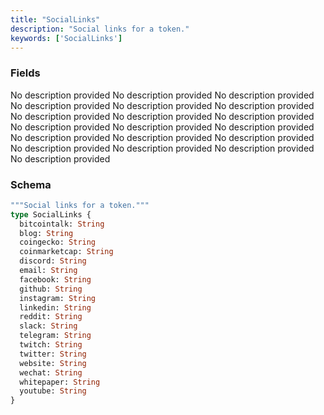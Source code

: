 ```yaml
---
title: "SocialLinks"
description: "Social links for a token."
keywords: ['SocialLinks']
---
```


### Fields

<ResponseField name="bitcointalk" type="String">
  No description provided
</ResponseField>

<ResponseField name="blog" type="String">
  No description provided
</ResponseField>

<ResponseField name="coingecko" type="String">
  No description provided
</ResponseField>

<ResponseField name="coinmarketcap" type="String">
  No description provided
</ResponseField>

<ResponseField name="discord" type="String">
  No description provided
</ResponseField>

<ResponseField name="email" type="String">
  No description provided
</ResponseField>

<ResponseField name="facebook" type="String">
  No description provided
</ResponseField>

<ResponseField name="github" type="String">
  No description provided
</ResponseField>

<ResponseField name="instagram" type="String">
  No description provided
</ResponseField>

<ResponseField name="linkedin" type="String">
  No description provided
</ResponseField>

<ResponseField name="reddit" type="String">
  No description provided
</ResponseField>

<ResponseField name="slack" type="String">
  No description provided
</ResponseField>

<ResponseField name="telegram" type="String">
  No description provided
</ResponseField>

<ResponseField name="twitch" type="String">
  No description provided
</ResponseField>

<ResponseField name="twitter" type="String">
  No description provided
</ResponseField>

<ResponseField name="website" type="String">
  No description provided
</ResponseField>

<ResponseField name="wechat" type="String">
  No description provided
</ResponseField>

<ResponseField name="whitepaper" type="String">
  No description provided
</ResponseField>

<ResponseField name="youtube" type="String">
  No description provided
</ResponseField>

### Schema


```graphql 
"""Social links for a token."""
type SocialLinks {
  bitcointalk: String
  blog: String
  coingecko: String
  coinmarketcap: String
  discord: String
  email: String
  facebook: String
  github: String
  instagram: String
  linkedin: String
  reddit: String
  slack: String
  telegram: String
  twitch: String
  twitter: String
  website: String
  wechat: String
  whitepaper: String
  youtube: String
}
```
